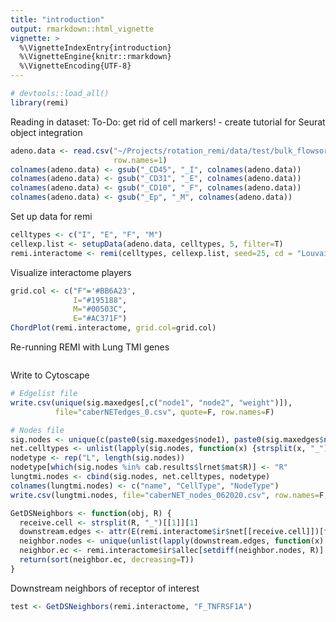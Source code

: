 ```yaml
---
title: "introduction"
output: rmarkdown::html_vignette
vignette: >
  %\VignetteIndexEntry{introduction}
  %\VignetteEngine{knitr::rmarkdown}
  %\VignetteEncoding{UTF-8}
---
```


```r
# devtools::load_all()
library(remi)

```

Reading in dataset: 
To-Do: get rid of cell markers! 
- create tutorial for Seurat object integration
```r
adeno.data <- read.csv("~/Projects/rotation_remi/data/test/bulk_flowsort/U01Adeno_logged.csv",
                       row.names=1)
colnames(adeno.data) <- gsub("_CD45", "_I", colnames(adeno.data))
colnames(adeno.data) <- gsub("_CD31", "_E", colnames(adeno.data))
colnames(adeno.data) <- gsub("_CD10", "_F", colnames(adeno.data))
colnames(adeno.data) <- gsub("_Ep", "_M", colnames(adeno.data))
```

Set up data for remi
```r
celltypes <- c("I", "E", "F", "M")
cellexp.list <- setupData(adeno.data, celltypes, 5, filter=T)
remi.interactome <- remi(celltypes, cellexp.list, seed=25, cd = "Louvain")
```

Visualize interactome players 
```r
grid.col <- c("F"='#BB6A23', 
              I="#195188", 
              M="#00503C", 
              E="#AC371F")
ChordPlot(remi.interactome, grid.col=grid.col)
```

Re-running REMI with Lung TMI genes
```r

```

Write to Cytoscape
```r
# Edgelist file
write.csv(unique(sig.maxedges[,c("node1", "node2", "weight")]),
          file="caberNETedges_0.csv", quote=F, row.names=F)

# Nodes file
sig.nodes <- unique(c(paste0(sig.maxedges$node1), paste0(sig.maxedges$node2)))
net.celltypes <- unlist(lapply(sig.nodes, function(x) {strsplit(x, "_")[[1]][1]}))
nodetype <- rep("L", length(sig.nodes))
nodetype[which(sig.nodes %in% cab.results$lrnet$mat$R)] <- "R"
lungtmi.nodes <- cbind(sig.nodes, net.celltypes, nodetype)
colnames(lungtmi.nodes) <- c("name", "CellType", "NodeType")
write.csv(lungtmi.nodes, file="caberNET_nodes_062020.csv", row.names=F, quote=F)
```

```r
GetDSNeighbors <- function(obj, R) {
  receive.cell <- strsplit(R, "_")[[1]][1]
  downstream.edges <- attr(E(remi.interactome$ir$net[[receive.cell]])[from(R)], "vnames")
  neighbor.nodes <- unique(unlist(lapply(downstream.edges, function(x) {strsplit(x, "\\|")})))
  neighbor.ec <- remi.interactome$ir$allec[setdiff(neighbor.nodes, R)]
  return(sort(neighbor.ec, decreasing=T))
}
```

Downstream neighbors of receptor of interest
```r
test <- GetDSNeighbors(remi.interactome, "F_TNFRSF1A")
```











